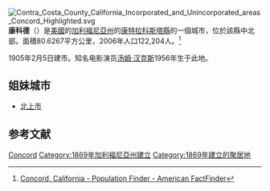 [[File:Contra_Costa_County_California_Incorporated_and_Unincorporated_areas_Concord_Highlighted.svg|right]]
'''康科德'''（{{lang|en|Concord, California}}）是[[美國|美國]]的[[加利福尼亞州|加利福尼亞州]]的[[康特拉科斯塔縣_(加利福尼亞州)|康特拉科斯塔縣]]的一個城市，位於該縣中北部。面積80.6267平方公里，2006年人口122,204人。<ref>[http://factfinder.census.gov/servlet/SAFFPopulation?_event=Search&geo_id=16000US0672016&_geoContext=01000US%7C04000US06%7C16000US0672016&_street=&_county=Concord+city&_cityTown=Concord+city&_state=04000US06&_zip=&_lang=en&_sse=on&ActiveGeoDiv=geoSelect&_useEV=&pctxt=fph&pgsl=160&_submenuId=population_0&ds_name=null&_ci_nbr=null&qr_name=&reg=%3Anull&_keyword=&_industry= Concord, California - Population Finder - American FactFinder]{{Dead link|date=2020年4月 |bot=InternetArchiveBot |fix-attempted=yes }}</ref>

1905年2月5日建市。知名电影演员[[汤姆·汉克斯|汤姆·汉克斯]]1956年生于此地。

==姐妹城市==
*{{JPN}}[[北上市|北上市]]

==参考文献==
<div class="references-small">
<references />
</div>
{{康特拉科斯塔縣 (加利福尼亞州)}}
{{旧金山湾区城市}}
{{California}}
[[Category:舊金山灣區城市|Concord]]
[[Category:1869年加利福尼亞州建立|Category:1869年加利福尼亞州建立]]
[[Category:1869年建立的聚居地|Category:1869年建立的聚居地]]
